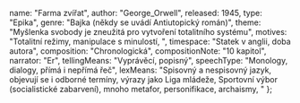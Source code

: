 
  name: "Farma zvířat",
  author: "George_Orwell",
  released: 1945,
  type: "Epika",
  genre: "Bajka (někdy se uvádí Antiutopický román)",
  theme: "Myšlenka svobody je zneužitá pro vytvoření totalitního systému",
  motives: "Totalitní režimy, manipulace s minulostí, ",
  timespace: "Statek v anglii, doba autora",
  composition: "Chronologická",
  compositionNote: "10 kapitol",
  narrator: "Er",
  tellingMeans: "Vyprávěcí, popisný",
  speechType: "Monology, dialogy, přímá i nepřímá řeč",
  lexMeans: "Spisovný a nespisovný jazyk, objevují se i odborné termíny, výrazy jako Liga mládeže, Sportovní výbor (socialistické zabarvení), mnoho metafor, personifikace, archaismy, "
};

<Title book={book} />

<Book book={book} />

## Postavy
### Prasata
* **Major** – Marx/Lenin
* **Napoleon** – Stalin
* **Kuliš** – Trockij (soupeřil po revoluci o moc se Stalinem, zasazoval se o industrializaci a elektrifikaci Sovětského svazu. Byl vyhnán Stalinem ze země, usadil se v Mexiku, kde byl zavražděn agentem Stalinovy NKVD.)
*  **Pištík** – propaganda, mistrně dokáže manipulovat s ostatními zvířaty, překrucuje a mění pravdu, pozměňuje fakta, špiní nepřátele, mlží a lže.
### Psi
Představují tajnou policii, která slepě plní rozkazy svého stvořitele - Napoleona. Psi jsou věrní a poslušní svému pánovi.
Koně – Boxer a Lupina – představují pracující lidi, kteří by pro myšlenku budování vlastního státu, kde jsou si všichni rovni, obětovali vlastní život.
### Ovce
Tupý dav, bez přemýšlení opakují naučené fráze, nemají názor, nechtějí ho mít, neptají se. Svým sborovým, hlasitým opakováním frází přehluší jakýkoli hlas odporu, protinázor. Jde o ideální materiál pro totalitní vládce.
### Osel
Benjamin – představitel pasivního intelektuála, který zná pravdu a tuší důsledky, ale nevidí žádné východisko. Svou aktivitu považuje za zbytečnou, protože ovce přehluší jakýkoli vzdor a psi zničí kohokoli, kdo se postaví pánovi. Benjamin je pravděpodobně autorova sebereflexe.
### Havran
Mojžíš představuje víru (křesťanství), která v totalitní společnosti ztrácí své místo, přesto se nedá zahubit. Víra v posmrtný život je revolucionářům na obtíž, když chtějí přesvědčit masy o nutnosti revoluce, která má zlepšit jejich stávající život. Vládnoucí vrstva, jež utiskuje zbytek společnosti, však víru podporuje, neboť víra pomáhá utiskovaným smířit se se svým údělem.
### Slepice
Jsou prvními rebely proti Napoleonovi. Ten totiž požadoval, aby snášely více vajec, která by se prodala lidem. Slepice na protest všechna vejce rozbíjely pádem z výšky. Napoleon nařídil odepření stravy, což odneslo 9 slepic. Historkou o nemoci pak bylo vysvětleno jejich úmrtí.
### Lidé
Představitelé kapitalistů, vykořisťovatelů. V druhé bitvě symbolizují Německo a Spojence.

## Děj

Příběh se odehrává na poměrně malé farmě, kterou vlastní pan Jones. Na farmě jsou mimo pana Jonese také psi, kočky, prasata, ovce, krávy, koně, osel, myši, holubi, kozy a kachny. Jednoho dne se pan Jones opil a zapomněl zvířata zavřít. Ta se sešla ve stodole a prase Major vyprávělo o revoluci, která jednou přijde.

Naučil zvířata zpívat píseň Zvířata Anglie.

Za několik dní zemřel, ale po jeho smrti se zvířata vzbouřila a vyhnala pana Jonese. Tím začala revoluce. Potom prasata oznámila, že umějí psát a číst a že přejmenují Panskou farmu na Farmu zvířat a napsala na vrata sedm přikázání, která zní asi takto:

Každý, kdo chodí po dvou nohách, je nepřítel
Každý, kdo chodí po čtyřech nohách nebo má křídla, je přítel
Žádné zvíře nebude chodit oblečené
Žádné zvíře nebude spát v posteli
Žádné zvíře nebude pít alkohol
Žádné zvíře nezabije jiné zvíře
Všechna zvířata jsou si rovna
Ovce si to nedokázaly zapamatovat, a tak je prasata musela naučit jednodušší přikázání, které znělo: 4 nohy dobré, 2 nohy špatné.

Potom se zvířata pustila do prací na statku. Prasata se díky svojí inteligenci ujala vedoucích pozic. Vše jim začalo jít mnohem lépe než dříve. Podařilo se jim také v bitvě u kravína odrazit první útok lidí.

Za čas se narodila štěňata, ale hned po odkojení si je vzalo prase Napoleon na výchovu. Takhle to šlo dál, dokud další prase, Kuliš, nenakreslil nákres větrného mlýna. Napoleon byl proti už od začátku, ale Kuliš měl navrch. Když měl nákres hotový, na pravidelném nedělním shromáždění mělo dojít k hlasování o jeho stavbě. Kulišovo nadšení zvířata uchvátilo, avšak před zahájením hlasování Napoleon náhle přivolal devět psů – dorostlých převychovaných štěňat – a vyhnal Kuliše z farmy pryč.

Zvířatům se to nelíbilo, ale bála se psů, a tak nic neříkala. Poté Napoleon rozhodl, že se mlýn začne stavět. Stavba byla obtížná, ale zvířata dělala, co mohla. Téměř dokončený mlýn shodila vichřice. Napoleon však prohlásil, že viníkem je Kuliš, který se uchýlil na sousední farmu a organizuje sabotáže. Následně byly veškeré nezdary přičítány Kulišovi. Řada zvířat byla obviněna ze spolupráce s ním a odsouzena k smrti.

Napoleonův pomocník, prase Pištík, měnil postupně přikázání. Zvířatům to připadalo divné, ale Pištík jim říkal, že se pletou, že mají špatnou paměť. Nakonec zvířata uznala, že má pravdu. Mezitím došlo k dalšímu útoku lidí, při němž byl opět zničen téměř hotový mlýn.

Prasata postupně soustřeďovala větší a větší moc, až nakonec vládla v čele s diktátorem Napoleonem stejně přísně jako lidé. Přeučila ovce jejich přikázání na: 4 nohy dobré, 2 lepší a začala chodit po dvou. Sedm přikázání nakonec změnila v jedno: Všechna zvířata jsou si rovna, ale některá jsou si rovnější.

Příběh vrcholí hostinou, na které jsou společně prasata a lidé – delegace sousedních farmářů. Zvířata hostinu sklesle pozorují oknem. Lidé obdivují přísný režim, jaký prasata ostatním zvířatům nastolila a Napoleon slavnostně oznamuje přejmenování Farmy zvířat na Panskou farmu. Zvířata shledávají, že již nelze odlišit prasata od lidí.

<GeorgeOrwell />

<AngLit20 />
